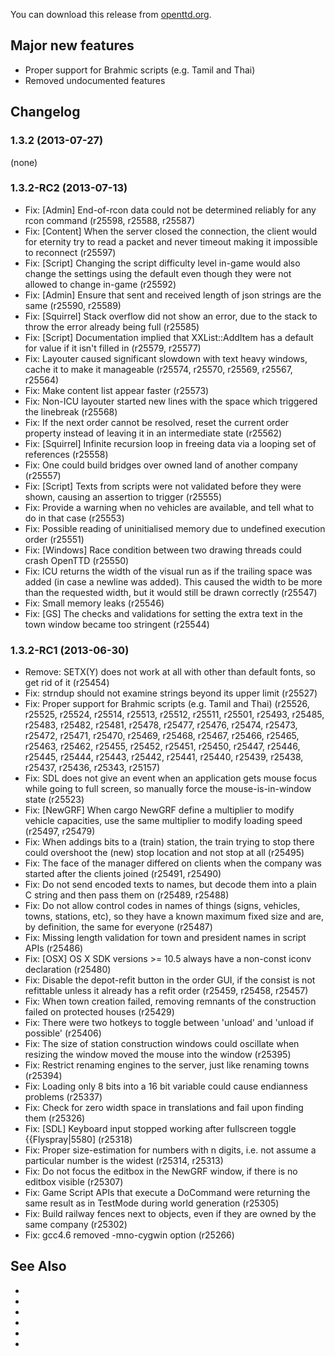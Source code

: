{{en/-}}
{{en/Development/OTTDVersions}}
{{en/Archive/OpenTTD/Release|prev=en/Archive/OpenTTD/OpenTTD 1.3.1|next=en/Archive/OpenTTD/OpenTTD 1.3.3|date=2013-07-27}}

You can download this release from [http://www.openttd.org/en/download-stable/1.3.2 openttd.org].

==Major new features==
* Proper support for Brahmic scripts (e.g. Tamil and Thai)
* Removed undocumented features

==Changelog==
===1.3.2 (2013-07-27)===
(none)

===1.3.2-RC2 (2013-07-13)===
* Fix: [Admin] End-of-rcon data could not be determined reliably for any rcon command {{en/Flyspray|5643}} (r25598, r25588, r25587)
* Fix: [Content] When the server closed the connection, the client would for eternity try to read a packet and never timeout making it impossible to reconnect {{en/Flyspray|5635}} (r25597)
* Fix: [Script] Changing the script difficulty level in-game would also change the settings using the default even though they were not allowed to change in-game {{en/Flyspray|5644}} (r25592)
* Fix: [Admin] Ensure that sent and received length of json strings are the same {{en/Flyspray|5646}} (r25590, r25589)
* Fix: [Squirrel] Stack overflow did not show an error, due to the stack to throw the error already being full {{en/Flyspray|5320}} (r25585)
* Fix: [Script] Documentation implied that XXList::AddItem has a default for value if it isn't filled in {{en/Flyspray|5638}} (r25579, r25577)
* Fix: Layouter caused significant slowdown with text heavy windows, cache it to make it manageable (r25574, r25570, r25569, r25567, r25564)
* Fix: Make content list appear faster (r25573)
* Fix: Non-ICU layouter started new lines with the space which triggered the linebreak (r25568)
* Fix: If the next order cannot be resolved, reset the current order property instead of leaving it in an intermediate state {{en/Flyspray|5633}} (r25562)
* Fix: [Squirrel] Infinite recursion loop in freeing data via a looping set of references {{en/Flyspray|5568}} (r25558)
* Fix: One could build bridges over owned land of another company {{en/Flyspray|5524}} (r25557)
* Fix: [Script] Texts from scripts were not validated before they were shown, causing an assertion to trigger {{en/Flyspray|5632}} (r25555)
* Fix: Provide a warning when no vehicles are available, and tell what to do in that case {{en/Flyspray|5530}} (r25553)
* Fix: Possible reading of uninitialised memory due to undefined execution order (r25551)
* Fix: [Windows] Race condition between two drawing threads could crash OpenTTD {{en/Flyspray|5571}} (r25550)
* Fix: ICU returns the width of the visual run as if the trailing space was added (in case a newline was added). This caused the width to be more than the requested width, but it would still be drawn correctly {{en/Flyspray|5626}} (r25547)
* Fix: Small memory leaks (r25546)
* Fix: [GS] The checks and validations for setting the extra text in the town window became too stringent {{en/Flyspray|5625}} (r25544)

===1.3.2-RC1 (2013-06-30)===

* Remove: SETX(Y) does not work at all with other than default fonts, so get rid of it (r25454)
* Fix: strndup should not examine strings beyond its upper limit {{en/Flyspray|5621}} (r25527)
* Fix: Proper support for Brahmic scripts (e.g. Tamil and Thai) {{en/Flyspray|5481}} (r25526, r25525, r25524, r25514, r25513, r25512, r25511, r25501, r25493, r25485, r25483, r25482, r25481, r25478, r25477, r25476, r25474, r25473, r25472, r25471, r25470, r25469, r25468, r25467, r25466, r25465, r25463, r25462, r25455, r25452, r25451, r25450, r25447, r25446, r25445, r25444, r25443, r25442, r25441, r25440, r25439, r25438, r25437, r25436, r25343, r25157)
* Fix: SDL does not give an event when an application gets mouse focus while going to full screen, so manually force the mouse-is-in-window state {{en/Flyspray|5587}} (r25523)
* Fix: [NewGRF] When cargo NewGRF define a multiplier to modify vehicle capacities, use the same multiplier to modify loading speed (r25497, r25479)
* Fix: When addings bits to a (train) station, the train trying to stop there could overshoot the (new) stop location and not stop at all {{en/Flyspray|5553}} (r25495)
* Fix: The face of the manager differed on clients when the company was started after the clients joined {{en/Flyspray|5610}} (r25491, r25490)
* Fix: Do not send encoded texts to names, but decode them into a plain C string and then pass them on {{en/Flyspray|5613}} (r25489, r25488)
* Fix: Do not allow control codes in names of things (signs, vehicles, towns, stations, etc), so they have a known maximum fixed size and are, by definition, the same for everyone (r25487)
* Fix: Missing length validation for town and president names in script APIs (r25486)
* Fix: [OSX] OS X SDK versions >= 10.5 always have a non-const iconv declaration (r25480)
* Fix: Disable the depot-refit button in the order GUI, if the consist is not refittable unless it already has a refit order (r25459, r25458, r25457)
* Fix: When town creation failed, removing remnants of the construction failed on protected houses {{en/Flyspray|5603}} (r25429)
* Fix: There were two hotkeys to toggle between 'unload' and 'unload if possible' (r25406)
* Fix: The size of station construction windows could oscillate when resizing the window moved the mouse into the window {{en/Flyspray|5596}} (r25395)
* Fix: Restrict renaming engines to the server, just like renaming towns (r25394)
* Fix: Loading only 8 bits into a 16 bit variable could cause endianness problems (r25337)
* Fix: Check for zero width space in translations and fail upon finding them {{en/Flyspray|5589}} (r25326)
* Fix: [SDL] Keyboard input stopped working after fullscreen toggle {{Flyspray|5580] (r25318)
* Fix: Proper size-estimation for numbers with n digits, i.e. not assume a particular number is the widest {{en/Flyspray|5562}} (r25314, r25313)
* Fix: Do not focus the editbox in the NewGRF window, if there is no editbox visible (r25307)
* Fix: Game Script APIs that execute a DoCommand were returning the same result as in TestMode during world generation {{en/Flyspray|5561}} (r25305)
* Fix: Build railway fences next to objects, even if they are owned by the same company {{en/Flyspray|5565}} (r25302)
* Fix: gcc4.6 removed -mno-cygwin option (r25266)

==See Also==
* {{en/Forum|topic=67170|Forum topic for 1.3.2}}
* {{en/Archive/OpenTTD/OTTDNewsArticle|188|The 1.3.2 news article}}
* {{en/Forum|topic=66983|Forum topic for 1.3.2-RC2}}
* {{en/Archive/OpenTTD/OTTDNewsArticle|187|The 1.3.2-RC2 news article}}
* {{en/Forum|topic=66877|Forum topic for 1.3.2-RC1}}
* {{en/Archive/OpenTTD/OTTDNewsArticle|186|The 1.3.2-RC1 news article}}